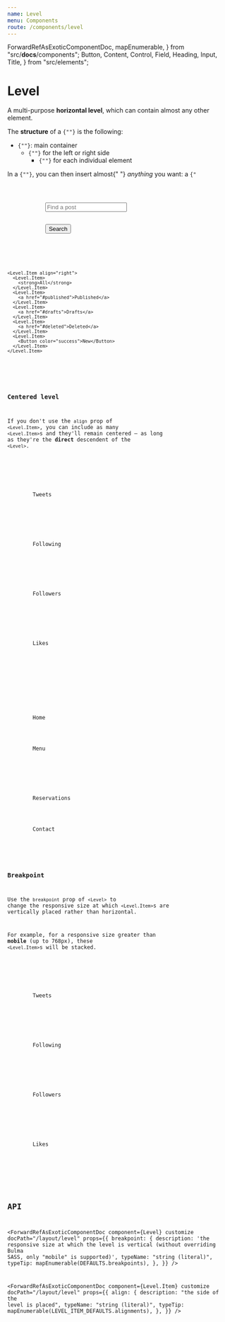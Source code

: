 ```yaml
---
name: Level
menu: Components
route: /components/level
---
```



  ForwardRefAsExoticComponentDoc,
  mapEnumerable,
} from "src/__docs__/components";
  Button,
  Content,
  Control,
  Field,
  Heading,
  Input,
  Title,
} from "src/elements";

# Level

A multi-purpose **horizontal level**, which can contain almost any other element.

<Content>
  <p>
    The <strong>structure</strong> of a <code>{"<Level>"}</code> is the
    following:
  </p>
  <ul>
    <li>
      <code>{"<Level>"}</code>: main container
      <ul>
        <li>
          <code>{"<Level.Item>"}</code> for the left or right side
          <ul>
            <li>
              <code>{"<Level.Item>"}</code> for each individual element
            </li>
          </ul>
        </li>
      </ul>
    </li>
  </ul>
  <p>
    In a <code>{"<Level.Item>"}</code>, you can then insert almost{" "}
    <em>anything</em> you want: a <code>{"<Title>"}</code>, a{" "}
    <code>{"<Button>"}</code>, an <code>{"<Input>"}</code>, or just simple text.
    No matter what elements you put inside an <strong>rbx</strong>{" "}
    <code>{"<Level>"}</code>, they will always be{" "}
    <strong>vertically centered</strong>.
  </p>
</Content>

The example below adds a `1px solid black` border to each `<Level.Item>` and a `1px dotted red` border to the `<Level>`, to depict the placement of the components.

<Playground>
  <Level style={{ border: "1px dotted red" }}>
    <Level.Item align="left" style={{ border: "1px solid black" }}>
      <code>{'<Level.Item align="left">'}</code>
    </Level.Item>
    <Level.Item align="right" style={{ border: "1px solid black" }}>
      <code>{'<Level.Item align="right">'}</code>
    </Level.Item>
  </Level>
</Playground>

<Playground>
  <Level>
    <Level.Item align="left">
      <Level.Item>
        <Title as="p" size={5} subtitle>
          <strong>123</strong> posts
        </Title>
      </Level.Item>
      <Level.Item>
        <Field kind="addons">
          <Control>
            <Input placeholder="Find a post" />
          </Control>
          <Control>
            <Button as="button">Search</Button>
          </Control>
        </Field>
      </Level.Item>
    </Level.Item>

    <Level.Item align="right">
      <Level.Item>
        <strong>All</strong>
      </Level.Item>
      <Level.Item>
        <a href="#published">Published</a>
      </Level.Item>
      <Level.Item>
        <a href="#drafts">Drafts</a>
      </Level.Item>
      <Level.Item>
        <a href="#deleted">Deleted</a>
      </Level.Item>
      <Level.Item>
        <Button color="success">New</Button>
      </Level.Item>
    </Level.Item>

  </Level>
</Playground>

### Centered level

If you don't use the `align` prop of `<Level.Item>`, you can include as many `<Level.Item>`s and they'll remain centered – as long as they're the **direct** descendent of the `<Level>`.

<Playground>
  <Level>
    <Level.Item textAlign="centered">
      <div>
        <Heading>Tweets</Heading>
        <Title as="p">3,210</Title>
      </div>
    </Level.Item>
    <Level.Item textAlign="centered">
      <div>
        <Heading>Following</Heading>
        <Title as="p">210</Title>
      </div>
    </Level.Item>
    <Level.Item textAlign="centered">
      <div>
        <Heading>Followers</Heading>
        <Title as="p">321</Title>
      </div>
    </Level.Item>
    <Level.Item textAlign="centered">
      <div>
        <Heading>Likes</Heading>
        <Title as="p">321K</Title>
      </div>
    </Level.Item>
  </Level>
</Playground>

<Playground>
  <Level>
    <Level.Item as="p" textAlign="centered">
      <Generic as="a" className="link" color="info" href="#home">
        Home
      </Generic>
    </Level.Item>
    <Level.Item as="p" textAlign="centered">
      <Generic as="a" className="link" color="info" href="#menu">
        Menu
      </Generic>
    </Level.Item>
    <Level.Item as="p" textAlign="centered">
      <img
        src="https://bulma.io/images/bulma-type.png"
        alt=""
        role="presentation"
        style={{ height: "30px" }}
      />
    </Level.Item>
    <Level.Item as="p" textAlign="centered">
      <Generic as="a" className="link" color="info" href="#reservations">
        Reservations
      </Generic>
    </Level.Item>
    <Level.Item as="p" textAlign="centered">
      <Generic as="a" className="link" color="info" href="#contact">
        Contact
      </Generic>
    </Level.Item>
  </Level>
</Playground>

### Breakpoint

Use the `breakpoint` prop of `<Level>` to change the responsive size at which `<Level.Item>`s are vertically placed rather than horizontal.

For example, for a responsive size greater than **mobile** (up to 768px), these `<Level.Item>`s will be stacked.

<Playground>
  <Level breakpoint="fullhd">
    <Level.Item textAlign="centered">
      <div>
        <Heading>Tweets</Heading>
        <Title as="p">3,210</Title>
      </div>
    </Level.Item>
    <Level.Item textAlign="centered">
      <div>
        <Heading>Following</Heading>
        <Title as="p">210</Title>
      </div>
    </Level.Item>
    <Level.Item textAlign="centered">
      <div>
        <Heading>Followers</Heading>
        <Title as="p">321</Title>
      </div>
    </Level.Item>
    <Level.Item textAlign="centered">
      <div>
        <Heading>Likes</Heading>
        <Title as="p">321K</Title>
      </div>
    </Level.Item>
  </Level>
</Playground>

## API

<ForwardRefAsExoticComponentDoc
  component={Level}
  customize
  docPath="/layout/level"
  props={{
    breakpoint: {
      description:
        'the responsive size at which the level is vertical (without overriding Bulma SASS, only "mobile" is supported)',
      typeName: "string (literal)",
      typeTip: mapEnumerable(DEFAULTS.breakpoints),
    },
  }}
/>

<ForwardRefAsExoticComponentDoc
  component={Level.Item}
  customize
  docPath="/layout/level"
  props={{
    align: {
      description: "the side of the level is placed",
      typeName: "string (literal)",
      typeTip: mapEnumerable(LEVEL_ITEM_DEFAULTS.alignments),
    },
  }}
/>
